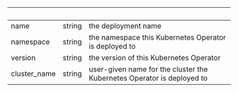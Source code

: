 
| &nbsp;       | &nbsp; | &nbsp;                                                                 |
| ------------ | ------ | ---------------------------------------------------------------------- |
| name         | string | the deployment name                                                    |
| namespace    | string | the namespace this Kubernetes Operator is deployed to                  |
| version      | string | the version of this Kubernetes Operator                                |
| cluster_name | string | user-given name for the cluster the Kubernetes Operator is deployed to |
